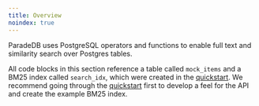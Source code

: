 ```yaml
---
title: Overview
noindex: true
---
```


ParadeDB uses PostgreSQL operators and functions to enable full text and similarity search over Postgres tables.

All code blocks in this section reference a table called `mock_items` and a BM25 index called `search_idx`, which were created in the
[quickstart](/documentation/getting-started/quickstart). We recommend going through the [quickstart](/documentation/getting-started/quickstart) first to develop a feel for the API
and create the example BM25 index.
